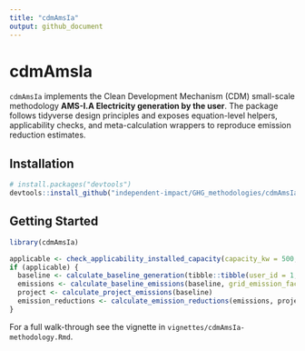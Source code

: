 ```yaml
---
title: "cdmAmsIa"
output: github_document
---
```


# cdmAmsIa

`cdmAmsIa` implements the Clean Development Mechanism (CDM) small-scale methodology **AMS-I.A Electricity generation by the user**.
The package follows tidyverse design principles and exposes equation-level helpers, applicability checks, and meta-calculation
wrappers to reproduce emission reduction estimates.

## Installation

```r
# install.packages("devtools")
devtools::install_github("independent-impact/GHG_methodologies/cdmAmsIa")
```

## Getting Started

```r
library(cdmAmsIa)

applicable <- check_applicability_installed_capacity(capacity_kw = 500, renewable_fraction = 1)
if (applicable) {
  baseline <- calculate_baseline_generation(tibble::tibble(user_id = 1, generation_kwh = 12000))
  emissions <- calculate_baseline_emissions(baseline, grid_emission_factor = 0.8)
  project <- calculate_project_emissions(baseline)
  emission_reductions <- calculate_emission_reductions(emissions, project)
}
```

For a full walk-through see the vignette in `vignettes/cdmAmsIa-methodology.Rmd`.
